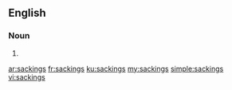==English==

===Noun===
{{head|en|noun plural form}}

# {{plural of|sacking|lang=en}}

[[ar:sackings]]
[[fr:sackings]]
[[ku:sackings]]
[[my:sackings]]
[[simple:sackings]]
[[vi:sackings]]